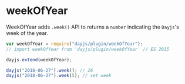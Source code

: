 # weekOfYear

WeekOfYear adds `.week()` API to returns a `number` indicating the `Dayjs`'s week of the year.

```javascript
var weekOfYear = require("dayjs/plugin/weekOfYear");
// import weekOfYear from 'dayjs/plugin/weekOfYear' // ES 2015

dayjs.extend(weekOfYear);

dayjs("2018-06-27").week(); // 26
dayjs("2018-06-27").week(5); // set week
```
